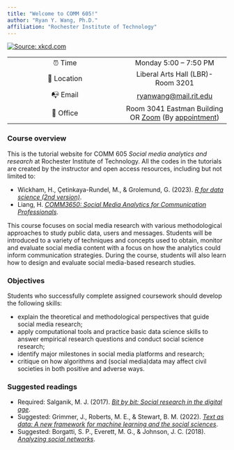 ```yaml
---
title: "Welcome to COMM 605!"
author: "Ryan Y. Wang, Ph.D."
affiliation: "Rochester Institute of Technology"
---
```


[![Source: xkcd.com](image/social_media.png)](https://xkcd.com/1239/)

|             |                                                                                                                                           |
|:------------------------------------:|:--------------------------------:|
|   ⏰ Time   |                                                          Monday 5:00 -- 7:50 PM                                                           |
| 📍 Location |                                                    Liberal Arts Hall (LBR)- Room 3201                                                     |
|  📭 Email   |                                      [ryanwang\@mail.rit.edu](mailto:ryanwang@mail.rit.edu){.email}                                       |
|  🏢 Office  | Room 3041 Eastman Building OR [Zoom](https://rit.zoom.us/j/94142380832) (By [appointment](https://calendar.app.google/k78C88Y62VVzzz3m7)) |

### Course overview

This is the tutorial website for COMM 605 *Social media analytics and research* at Rochester Institute of Technology. All the codes in the tutorials are created by the instructor and open access resources, including but not limited to:

-   Wickham, H., Çetinkaya-Rundel, M., & Grolemund, G. (2023). [*R for data science (2nd version)*](https://r4ds.hadley.nz/).
-   Liang, H. [*COMM3650: Social Media Analytics for Communication Professionals*](https://drhailiang.com/teaching/COMM3650).

This course focuses on social media research with various methodological approaches to study public data, users and messages. Students will be introduced to a variety of techniques and concepts used to obtain, monitor and evaluate social media content with a focus on how the analytics could inform communication strategies. During the course, students will also learn how to design and evaluate social media-based research studies.

### Objectives

Students who successfully complete assigned coursework should develop the following skills:

-   explain the theoretical and methodological perspectives that guide social media research;
-   apply computational tools and practice basic data science skills to answer empirical research questions and conduct social science research;
-   identify major milestones in social media platforms and research;
-   critique on how algorithms and (social media)data may affect civil societies in both positive and adverse ways.

### Suggested readings

-   Required: Salganik, M. J. (2017). [*Bit by bit: Social research in the digital age*](https://www.bitbybitbook.com/%7D).
-   Suggested: Grimmer, J., Roberts, M. E., & Stewart, B. M. (2022). [*Text as data: A new framework for machine learning and the social sciences*](https://press.princeton.edu/books/hardcover/9780691207544/text-as-data).
-   Suggested: Borgatti, S. P., Everett, M. G., & Johnson, J. C. (2018). [*Analyzing social networks*](https://www.amazon.com/Analyzing-Social-Networks-Stephen-Borgatti/dp/1526404109/ref=dp_ob_title_bk).
